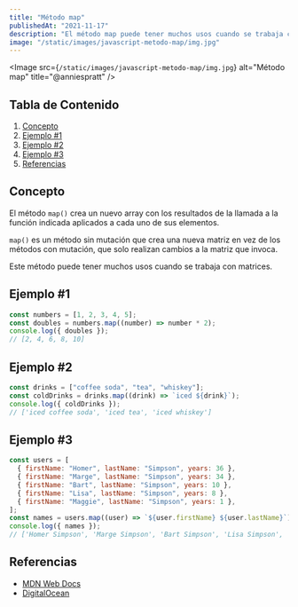 ---
title: "Método map"
publishedAt: "2021-11-17"
description: "El método map puede tener muchos usos cuando se trabaja con matrices."
image: "/static/images/javascript-metodo-map/img.jpg"
---

<Image
  src={`/static/images/javascript-metodo-map/img.jpg`}
  alt="Método map"
  title="@anniespratt"
/>

## Tabla de Contenido

1.  [Concepto](/blog/javascript-metodo-map#concepto)
2.  [Ejemplo #1](/blog/javascript-metodo-map#ejemplo-1)
3.  [Ejemplo #2](/blog/javascript-metodo-map#ejemplo-2)
4.  [Ejemplo #3](/blog/javascript-metodo-map#ejemplo-3)
5.  [Referencias](/blog/javascript-metodo-map#referencias)

## Concepto

El método `map()` crea un nuevo array con los resultados de la llamada a la función indicada aplicados a cada uno de sus elementos.

`map()` es un método sin mutación que crea una nueva matriz en vez de los métodos con mutación, que solo realizan cambios a la matriz que invoca.

Este método puede tener muchos usos cuando se trabaja con matrices.

## Ejemplo #1

```js
const numbers = [1, 2, 3, 4, 5];
const doubles = numbers.map((number) => number * 2);
console.log({ doubles });
// [2, 4, 6, 8, 10]
```

## Ejemplo #2

```js
const drinks = ["coffee soda", "tea", "whiskey"];
const coldDrinks = drinks.map((drink) => `iced ${drink}`);
console.log({ coldDrinks });
// ['iced coffee soda', 'iced tea', 'iced whiskey']
```

## Ejemplo #3

```js
const users = [
  { firstName: "Homer", lastName: "Simpson", years: 36 },
  { firstName: "Marge", lastName: "Simpson", years: 34 },
  { firstName: "Bart", lastName: "Simpson", years: 10 },
  { firstName: "Lisa", lastName: "Simpson", years: 8 },
  { firstName: "Maggie", lastName: "Simpson", years: 1 },
];
const names = users.map((user) => `${user.firstName} ${user.lastName}`);
console.log({ names });
// ['Homer Simpson', 'Marge Simpson', 'Bart Simpson', 'Lisa Simpson', 'Maggie Simpson']
```

## Referencias

- [MDN Web Docs](https://developer.mozilla.org/es/docs/Web/JavaScript/Reference/Global_Objects/Array/map)
- [DigitalOcean](https://www.digitalocean.com/community/tutorials/4-uses-of-javascripts-arraymap-you-should-know-es)
